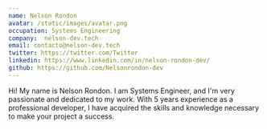 ```yaml
---
name: Nelson Rondon
avatar: /static/images/avatar.png
occupation: Systems Engineering
company:  nelson-dev.tech
email: contacto@nelson-dev.tech
twitter: https://twitter.com/Twitter
linkedin: https://www.linkedin.com/in/nelson-rondon-dev/
github: https://github.com/Nelsonrondon-dev
---
```


Hi! My name is Nelson Rondon. I am Systems Engineer, and I'm very passionate and dedicated to my work. With 5 years experience as a professional developer, I have acquired the skills and knowledge necessary to make your project a success.